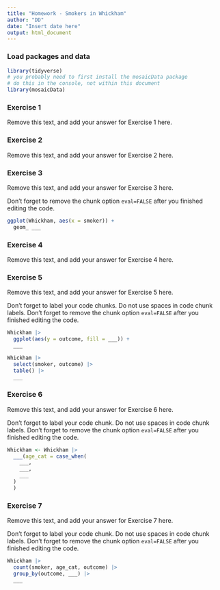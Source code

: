 ```yaml
---
title: "Homework - Smokers in Whickham"
author: "DD"
date: "Insert date here"
output: html_document
---
```


### Load packages and data

```r
library(tidyverse) 
# you probably need to first install the mosaicData package
# do this in the console, not within this document 
library(mosaicData)  
```

### Exercise 1

Remove this text, and add your answer for Exercise 1 here.


### Exercise 2

Remove this text, and add your answer for Exercise 2 here.



### Exercise 3

Remove this text, and add your answer for Exercise 3 here.


Don't forget to remove the chunk option `eval=FALSE` after you finished editing the code.

```r
ggplot(Whickham, aes(x = smoker)) +
  geom_ ___
```

### Exercise 4

Remove this text, and add your answer for Exercise 4 here.

### Exercise 5

Remove this text, and add your answer for Exercise 5 here.

Don't forget to label your code chunks. Do not use spaces in code chunk labels.
Don't forget to remove the chunk option `eval=FALSE` after you finished editing the code.

```r
Whickham |> 
  ggplot(aes(y = outcome, fill = ___)) + 
  ___
```


```r
Whickham |> 
  select(smoker, outcome) |> 
  table() |> 
  ___
```

### Exercise 6

Remove this text, and add your answer for Exercise 6 here.

Don't forget to label your code chunk. Do not use spaces in code chunk labels.
Don't forget to remove the chunk option `eval=FALSE` after you finished editing the code.

```r
Whickham <- Whickham |> 
  ___(age_cat = case_when(
    ___,
    ___,
    ___
  )
  )
```


### Exercise 7

Remove this text, and add your answer for Exercise 7 here.

Don't forget to label your code chunk. Do not use spaces in code chunk labels.
Don't forget to remove the chunk option `eval=FALSE` after you finished editing the code.

```r
Whickham |> 
  count(smoker, age_cat, outcome) |> 
  group_by(outcome, ___) |>
  ___
```

